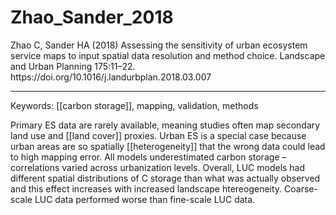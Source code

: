 # Zhao_Sander_2018

Zhao C, Sander HA (2018) Assessing the sensitivity of urban ecosystem service maps to input spatial data resolution and method choice. Landscape and Urban Planning 175:11–22. https://doi.org/10.1016/j.landurbplan.2018.03.007


---

Keywords: [[carbon storage]], mapping, validation, methods	 

Primary ES data are rarely available, meaning studies often map secondary land use and [[land cover]] proxies. Urban ES is a special case because urban areas are so spatially [[heterogeneity]] that the wrong data could lead to high mapping error. All models underestimated carbon storage – correlations varied across urbanization levels. Overall, LUC models had different spatial distributions of C storage than what was actually observed and this effect increases with increased landscape htereogeneity. Coarse-scale LUC data performed worse than fine-scale LUC data.
